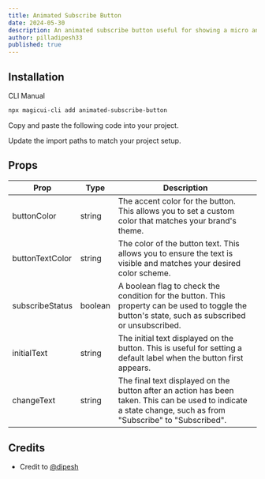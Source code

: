 ```yaml
---
title: Animated Subscribe Button
date: 2024-05-30
description: An animated subscribe button useful for showing a micro animation from intial to final result.
author: pilladipesh33
published: true
---
```


<ComponentPreview name="animated-subscribe-button-demo" />

## Installation

<Tabs defaultValue="cli">

<TabsList>
  <TabsTrigger value="cli">CLI</TabsTrigger>
  <TabsTrigger value="manual">Manual</TabsTrigger>
</TabsList>
<TabsContent value="cli">

```bash
npx magicui-cli add animated-subscribe-button
```

</TabsContent>

<TabsContent value="manual">

<Steps>

<Step>Copy and paste the following code into your project.</Step>

<ComponentSource name="animated-subscribe-button" />

<Step>Update the import paths to match your project setup.</Step>

</Steps>

</TabsContent>

</Tabs>

## Props

| Prop            | Type    | Description                                                                                                                                                   |
| --------------- | ------- | ------------------------------------------------------------------------------------------------------------------------------------------------------------- |
| buttonColor     | string  | The accent color for the button. This allows you to set a custom color that matches your brand's theme.                                                       |
| buttonTextColor | string  | The color of the button text. This allows you to ensure the text is visible and matches your desired color scheme.                                            |
| subscribeStatus | boolean | A boolean flag to check the condition for the button. This property can be used to toggle the button's state, such as subscribed or unsubscribed.             |
| initialText     | string  | The initial text displayed on the button. This is useful for setting a default label when the button first appears.                                           |
| changeText      | string  | The final text displayed on the button after an action has been taken. This can be used to indicate a state change, such as from "Subscribe" to "Subscribed". |

## Credits

- Credit to [@dipesh](https://github.com/pilladipesh33)
